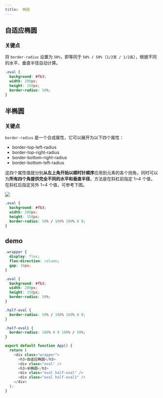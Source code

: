 ```yaml
---
title:  椭圆
---
```


## 自适应椭圆

### 关键点

将 `border-radius` 设置为 `50%`，即等同于 `50% / 50%`（`1/2宽 / 1/2高`），根据不同的水平、垂直半径自动计算。

```css
.oval {
  background: #fb3;
  width: 200px;
  height: 150px;
  border-radius: 50%; 
}
```

## 半椭圆

### 关键点

`border-radius` 是一个合成属性，它可以展开为以下四个属性：
- border-top-left-radius
- border-top-right-radius
- border-bottom-right-radius
- border-bottom-left-radius

这四个属性值就分别**从左上角开始以顺时针顺序**应用到元素的各个拐角，同时可以为**所有四个角提供完全不同的水平和垂直半径**，方法是在斜杠前指定 1~4 个值，在斜杠后指定另外 1~4 个值，可参考下图。

<img src="https://template-static.oss-cn-hangzhou.aliyuncs.com/idea/border_radius_property.png" />


```css
.oval {
  background: #fb3;
  width: 200px;
  height: 150px;
  border-radius: 50% / 100% 100% 0 0; 
}
```

## demo

<SandpackEditor template="react">

```css styles.css active
.wrapper {
  display: flex;
  flex-direction: column;
  gap: 16px;
}

.oval {
  background: #fb3;
  width: 200px;
  height: 150px;
  border-radius: 50%; 
}

.half-oval {
  border-radius: 50% / 100% 100% 0 0; 
}

.half-oval1 {
  border-radius: 100% 0 0 100% / 50%; 
}

```

```js App.js
export default function App() {
  return (
    <div class="wrapper">
      <h3>自适应椭圆</h3>
      <div class="oval" />
      <h3>半椭圆</h3>
      <div class="oval half-oval" />
      <div class="oval half-oval1" />
    </div>
  );
}

```
</SandpackEditor>